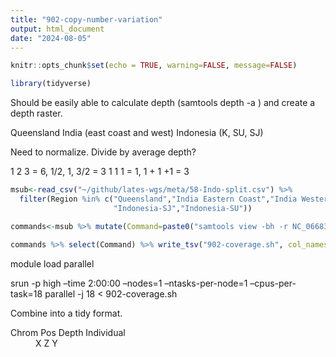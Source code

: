 ```yaml
---
title: "902-copy-number-variation"
output: html_document
date: "2024-08-05"
---
```


```r
knitr::opts_chunk$set(echo = TRUE, warning=FALSE, message=FALSE)
```

```r
library(tidyverse)
```

Should be easily able to calculate depth (samtools depth -a ) and create a depth raster.

Queensland
India (east coast and west)
Indonesia (K, SU, SJ)

Need to normalize. Divide by average depth?

1 2 3 = 6, 1/2, 1, 3/2 = 3
1 1 1 = 1, 1 + 1 +1 = 3


```r
msub<-read_csv("~/github/lates-wgs/meta/58-Indo-split.csv") %>% 
  filter(Region %in% c("Queensland","India Eastern Coast","India Western Coast","Indonesia-K",
                       "Indonesia-SJ","Indonesia-SU"))
```

```r
commands<-msub %>% mutate(Command=paste0("samtools view -bh -r NC_066833.1,NC_066834.1 ", Path, " | samtools depth -a - | awk '{print $1, $2, $3/",Coverage,"\t",Run,"}' ", ">", " outputs/902/",Run,".coverage"))

commands %>% select(Command) %>% write_tsv("902-coverage.sh", col_names = FALSE)
```

module load parallel
 
srun -p high --time 2:00:00 --nodes=1 --ntasks-per-node=1 --cpus-per-task=18 parallel -j 18 < 902-coverage.sh

Combine into a tidy format.

Chrom Pos Depth Individual
~ X Z Y
